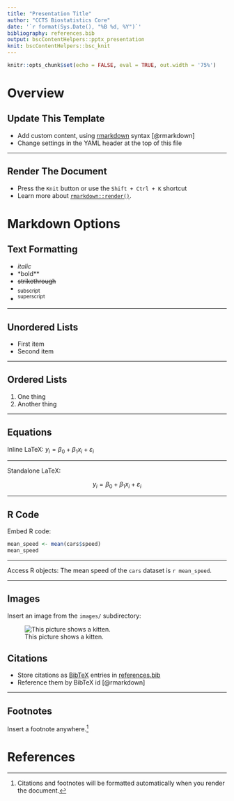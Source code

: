 ```yaml
---
title: "Presentation Title"
author: "CCTS Biostatistics Core"
date: '`r format(Sys.Date(), "%B %d, %Y")`'
bibliography: references.bib
output: bscContentHelpers::pptx_presentation
knit: bscContentHelpers::bsc_knit
---
```


```r
knitr::opts_chunk$set(echo = FALSE, eval = TRUE, out.width = '75%')
```

# Overview

## Update This Template

- Add custom content, using [rmarkdown](https://bookdown.org/yihui/rmarkdown/) syntax [@rmarkdown]
- Change settings in the YAML header at the top of this file

***

## Render The Document

- Press the `Knit` button or use the `Shift + Ctrl + K` shortcut
- Learn more about [`rmarkdown::render()`](https://rmarkdown.rstudio.com/docs/reference/render.html).

# Markdown Options

## Text Formatting

- *italic* 
- *bold** 
- ~~strikethrough~~ 
- ~subscript~ 
- ^superscript^

***

## Unordered Lists

* First item
* Second item

***

## Ordered Lists

1. One thing
2. Another thing

***

## Equations

Inline LaTeX: $y_i = \beta_0 + \beta_1x_i + \varepsilon_i$

<!-- manual slide break -->
***

Standalone LaTeX:

$$y_i = \beta_0 + \beta_1x_i + \varepsilon_i$$

***

## R Code

Embed R code: 

```r
mean_speed <- mean(cars$speed)
mean_speed
```

***

Access R objects: The mean speed of the `cars` dataset is `r mean_speed`.

***

## Images

Insert an image from the `images/` subdirectory:

![This picture shows a kitten.](images/kitten.jpg)

<!-- *** -->

<!-- TODO: fix references in this slide by incorporating bookdown; see https://bookdown.org/yihui/bookdown/a-single-document.html -->

<!-- Insert a numbered image and cross-reference it, as in Figure \@ref(fig:two-kittens): -->

<!-- ```{r two-kittens, fig.cap = "More kittens.", out.width="33%"} -->
<!-- knitr::include_graphics("images/two_kittens.jpg") -->
<!-- ``` -->


## Citations

- Store citations as [BibTeX](https://rmarkdown.rstudio.com/authoring_bibliographies_and_citations.html) entries in [references.bib](references.bib)
- Reference them by BibTeX id [@rmarkdown]

***

## Footnotes

Insert a footnote anywhere.[^my-note]

[^my-note]: Citations and footnotes will be formatted automatically when you render the document.

# References
